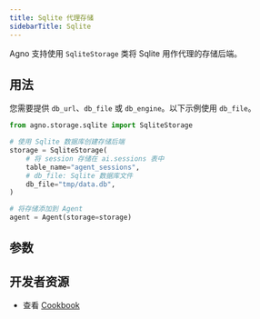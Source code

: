 ```yaml
---
title: Sqlite 代理存储
sidebarTitle: Sqlite
---
```


Agno 支持使用 `SqliteStorage` 类将 Sqlite 用作代理的存储后端。

## 用法

您需要提供 `db_url`、`db_file` 或 `db_engine`。以下示例使用 `db_file`。

```python sqlite_storage_for_agent.py
from agno.storage.sqlite import SqliteStorage

# 使用 Sqlite 数据库创建存储后端
storage = SqliteStorage(
    # 将 session 存储在 ai.sessions 表中
    table_name="agent_sessions",
    # db_file: Sqlite 数据库文件
    db_file="tmp/data.db",
)

# 将存储添加到 Agent
agent = Agent(storage=storage)
```

## 参数

<Snippet file="storage-sqlite-params.mdx" />

## 开发者资源

- 查看 [Cookbook](https://github.com/agno-agi/agno/blob/main/cookbook/storage/sqllite_storage/sqlite_storage_for_agent.py)